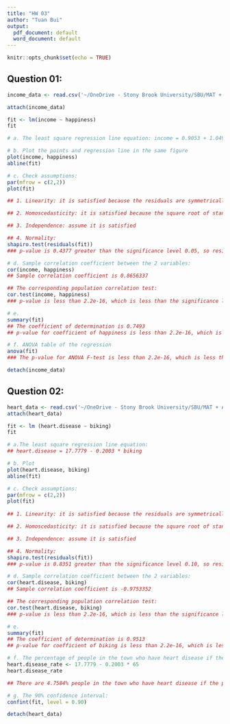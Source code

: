 ```yaml
---
title: "HW 03"
author: "Tuan Bui"
output:
  pdf_document: default
  word_document: default
---
```


```r
knitr::opts_chunk$set(echo = TRUE)
```

## Question 01:

```r
income_data <- read.csv('~/OneDrive - Stony Brook University/SBU/MAT + AMS/Fall 2021/AMS 380/hw/03/income.data.csv', header = T)

attach(income_data)

fit <- lm(income ~ happiness)
fit

# a. The least square regression line equation: income = 0.9053 + 1.0497 * happiness

# b. Plot the points and regression line in the same figure
plot(income, happiness)
abline(fit)

# c. Check assumptions:
par(mfrow = c(2,2))
plot(fit)

## 1. Linearity: it is satisfied because the residuals are symmetrically distributed around the 0-line in the Residuals vs Fitted plot.

## 2. Homoscedasticity: it is satisfied because the square root of standardized residuals is symmetrically distributed around the 1-line in the Scale-Location plot.

## 3. Independence: assume it is satisfied

## 4. Normality:
shapiro.test(residuals(fit))
### p-value is 0.4377 greater than the significance level 0.05, so residuals is normal distributed, normality assumption is satisfied

# d. Sample correlation coefficient between the 2 variables:
cor(income, happiness)
## Sample correlation coefficient is 0.8656337

## The corresponding population correlation test:
cor.test(income, happiness)
### p-value is less than 2.2e-16, which is less than the significance level 0.05, reject H0. The correlation is not 0.

# e.
summary(fit)
## The coefficient of determination is 0.7493
## p-value for coefficient of happiness is less than 2.2e-16, which is less than the significance level 0.05, reject H0. There is a significantly linear relationship between income and happiness.

# f. ANOVA table of the regression
anova(fit)
### The p-value for ANOVA F-test is less than 2.2e-16, which is less than the significance level 0.05, reject H0. The regression effect is significant.

detach(income_data)
```

## Question 02:

```r
heart_data <- read.csv('~/OneDrive - Stony Brook University/SBU/MAT + AMS/Fall 2021/AMS 380/hw/03/heart.data.csv', header = T)
attach(heart_data)

fit <- lm (heart.disease ~ biking)
fit

# a.The least square regression line equation: 
## heart.disease = 17.7779 - 0.2003 * biking

# b. Plot
plot(heart.disease, biking)
abline(fit)

# c. Check assumptions:
par(mfrow = c(2,2))
plot(fit)
     
## 1. Linearity: it is satisfied because the residuals are symmetrically distributed around the 0-line in the Residuals vs Fitted plot.

## 2. Homoscedasticity: it is satisfied because the square root of standardized residuals is symmetrically distributed around the 1-line in the Scale-Location plot.

## 3. Independence: assume it is satisfied

## 4. Normality:
shapiro.test(residuals(fit))
### p-value is 0.8351 greater than the significance level 0.10, so residuals is normal distributed, normality assumption is satisfied

# d. Sample correlation coefficient between the 2 variables:
cor(heart.disease, biking)
## Sample correlation coefficient is -0.9753352

## The corresponding population correlation test:
cor.test(heart.disease, biking)
### p-value is less than 2.2e-16, which is less than the significance level 0.10, reject H0. The correlation is not 0.

# e.
summary(fit)
## The coefficient of determination is 0.9513
## p-value for coefficient of biking is less than 2.2e-16, which is less than the significance level 0.10, reject H0. There is a significantly linear relationship between heart.disease and biking.

# f. The percentage of people in the town who have heart disease if the percentage of people who bike to work is 65% in that town:
heart.disease_rate <- 17.7779 - 0.2003 * 65
heart.disease_rate

## There are 4.7584% people in the town who have heart disease if the percentage of people who bike to work is 65% in that town.

# g. The 90% confidence interval:
confint(fit, level = 0.90)

detach(heart_data)
```
